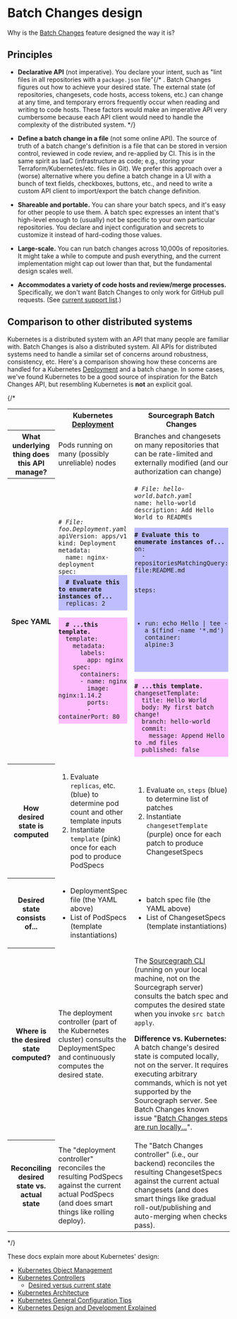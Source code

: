 # Batch Changes design

Why is the [Batch Changes](../../../batch_changes/index.md) feature designed the way it is?

## Principles

- **Declarative API** (not imperative). You declare your intent, such as "lint files in all repositories with a `package.json` file"{/* <!-- TODO(sqs): thorsten had a suggestion to make this quote use non-imperative language but I can't find the comment -->. Batch Changes figures out how to achieve your desired state. The external state (of repositories, changesets, code hosts, access tokens, etc.) can change at any time, and temporary errors frequently occur when reading and writing to code hosts. These factors would make an imperative API very cumbersome because each API client would need to handle the complexity of the distributed system. */}

- **Define a batch change in a file** (not some online API). The source of truth of a batch change's definition is a file that can be stored in version control, reviewed in code review, and re-applied by CI. This is in the same spirit as IaaC (infrastructure as code; e.g., storing your Terraform/Kubernetes/etc. files in Git). We prefer this approach over a (worse) alternative where you define a batch change in a UI with a bunch of text fields, checkboxes, buttons, etc., and need to write a custom API client to import/export the batch change definition.
- **Shareable and portable.** You can share your batch specs, and it's easy for other people to use them. A batch spec expresses an intent that's high-level enough to (usually) not be specific to your own particular repositories. You declare and inject configuration and secrets to customize it instead of hard-coding those values.
- **Large-scale.** You can run batch changes across 10,000s of repositories. It might take a while to compute and push everything, and the current implementation might cap out lower than that, but the fundamental design scales well.
- **Accommodates a variety of code hosts and review/merge processes.** Specifically, we don't want Batch Changes to only work for GitHub pull requests. (See [current support list](../../../batch_changes/index.md#supported-code-hosts-and-changeset-types).)

## Comparison to other distributed systems

Kubernetes is a distributed system with an API that many people are familiar with. Batch Changes is also a distributed system. All APIs for distributed systems need to handle a similar set of concerns around robustness, consistency, etc. Here's a comparison showing how these concerns are handled for a Kubernetes [Deployment](https://kubernetes.io/docs/concepts/workloads/controllers/deployment/) and a batch change. In some cases, we've found Kubernetes to be a good source of inspiration for the Batch Changes API, but resembling Kubernetes is **not** an explicit goal.


{/* <table>
  <tr>
    <td/>
    <th>Kubernetes <a href="https://kubernetes.io/docs/concepts/workloads/controllers/deployment/">Deployment</a></th>
    <th>Sourcegraph Batch Changes</th>
  </tr>
  <tr>
    <th>What underlying thing does this API manage?</th>
    <td>Pods running on many (possibly unreliable) nodes</td>
    <td>Branches and changesets on many repositories that can be rate-limited and externally modified (and our authorization can change)</td>
  </tr>
  <tr>
    <th>Spec YAML</th>
    <td>
      <pre><code><em># File: foo.Deployment.yaml</em>
apiVersion: apps/v1
kind: Deployment
metadata:
  name: nginx-deployment
spec:<div style="padding:0.5rem;margin:0 -0.5rem;background-color:rgba(0,0,255,0.25)"><strong>  # Evaluate this to enumerate instances of...</strong>
  replicas: 2</div>
<div style="padding:0.5rem;margin:0 -0.5rem;background-color:rgba(255,0,255,0.25)"><strong>  # ...this template.</strong>
  template:
    metadata:
      labels:
        app: nginx
    spec:
      containers:
      - name: nginx
        image: nginx:1.14.2
        ports:
        - containerPort: 80</div></pre></code>
    </td>
    <td>
      <pre><code><em># File: hello-world.batch.yaml</em>
name: hello-world
description: Add Hello World to READMEs

<div style="padding:0.5rem;margin:0 -0.5rem;background-color:rgba(0,0,255,0.25)"><strong># Evaluate this to enumerate instances of...</strong>
on:
  - repositoriesMatchingQuery: file:README.md

steps:
  - run: echo Hello | tee -a $(find -name '*.md')
    container: alpine:3
</div>
<div style="padding:0.5rem;margin:0 -0.5rem;background-color:rgba(255,0,255,0.25)"><strong># ...this template.</strong>
changesetTemplate:
  title: Hello World
  body: My first batch change!
  branch: hello-world
  commit:
    message: Append Hello to .md files
  published: false</pre></code>
    </td>
  </tr>
  <tr>
    <th>How desired state is computed</th>
    <td>
      <ol>
        <li>Evaluate <code>replicas</code>, etc. (blue) to determine pod count and other template inputs</li>
        <li>Instantiate <code>template</code> (pink) once for each pod to produce PodSpecs</li>
      </ol>
    </td>
    <td>
      <ol>
        <li>Evaluate <code>on</code>, <code>steps</code> (blue) to determine list of patches</li>
        <li>Instantiate <code>changesetTemplate</code> (purple) once for each patch to produce ChangesetSpecs
</li>
      </ol>
    </td>
  </tr>
  <tr>
    <th>Desired state consists of...</th>
    <td>
      <ul>
        <li>DeploymentSpec file (the YAML above)</li>
        <li>List of PodSpecs (template instantiations)</li>
      </ul>
    </td>
    <td>
      <ul>
        <li>batch spec file (the YAML above)</li>
        <li>List of ChangesetSpecs (template instantiations)</li>
      </ul>
    </td>
  </tr>
  <tr>
    <th>Where is the desired state computed?</th>
    <td>The deployment controller (part of the Kubernetes cluster) consults the DeploymentSpec and continuously computes the desired state.</td>
    <td>
      <p>The <a href="https://github.com/sourcegraph/src-cli">Sourcegraph CLI</a> (running on your local machine, not on the Sourcegraph server) consults the batch spec and computes the desired state when you invoke <code>src batch apply</code>.</p>
      <p><strong>Difference vs. Kubernetes:</strong> A batch change's desired state is computed locally, not on the server. It requires executing arbitrary commands, which is not yet supported by the Sourcegraph server. See Batch Changes known issue "<a href="../../../batch_changes/explanations/introduction_to_batch_changes#server-execution">Batch Changes steps are run locally...</a>".</p>
    </td>
  </tr>
  <tr>
    <th>Reconciling desired state vs. actual state</th>
    <td>The "deployment controller" reconciles the resulting PodSpecs against the current actual PodSpecs (and does smart things like rolling deploy).</td>
    <td>The "Batch Changes controller" (i.e., our backend) reconciles the resulting ChangesetSpecs against the current actual changesets (and does smart things like gradual roll-out/publishing and auto-merging when checks pass).</td>
  </tr>
</table> */}

These docs explain more about Kubernetes' design:

- [Kubernetes Object Management](https://kubernetes.io/docs/concepts/overview/working-with-objects/object-management/)
- [Kubernetes Controllers](https://kubernetes.io/docs/concepts/architecture/controller/)
  - [Desired versus current state](https://kubernetes.io/docs/concepts/architecture/controller/#desired-vs-current)
- [Kubernetes Architecture](https://github.com/kubernetes/community/blob/master/contributors/design-proposals/architecture/architecture.md)
- [Kubernetes General Configuration Tips](https://kubernetes.io/docs/concepts/configuration/overview/#general-configuration-tips)
- [Kubernetes Design and Development Explained](https://thenewstack.io/kubernetes-design-and-development-explained/)
